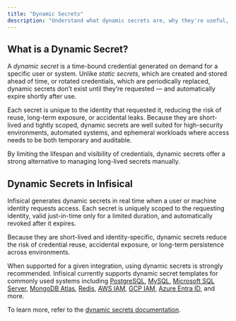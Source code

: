 ```yaml
---
title: "Dynamic Secrets"
description: "Understand what dynamic secrets are, why they're useful, and how Infisical enables them."
---
```


## What is a Dynamic Secret?

A _dynamic secret_ is a time-bound credential generated on demand for a specific user or system. Unlike _static secrets_, which are created and stored ahead of time, or rotated credentials, which are periodically replaced, dynamic secrets don’t exist until they’re requested — and automatically expire shortly after use.

Each secret is unique to the identity that requested it, reducing the risk of reuse, long-term exposure, or accidental leaks. Because they are short-lived and tightly scoped, dynamic secrets are well suited for high-security environments, automated systems, and ephemeral workloads where access needs to be both temporary and auditable.

By limiting the lifespan and visibility of credentials, dynamic secrets offer a strong alternative to managing long-lived secrets manually.

## Dynamic Secrets in Infisical

Infisical generates dynamic secrets in real time when a user or machine identity requests access. Each secret is uniquely scoped to the requesting identity, valid just-in-time only for a limited duration, and automatically revoked after it expires.

Because they are short-lived and identity-specific, dynamic secrets reduce the risk of credential reuse, accidental exposure, or long-term persistence across environments.

When supported for a given integration, using dynamic secrets is strongly recommended. Infisical currently supports dynamic secret templates for commonly used systems including [PostgreSQL](/documentation/platform/dynamic-secrets/postgresql), [MySQL](/documentation/platform/dynamic-secrets/mysql), [Microsoft SQL Server](/documentation/platform/dynamic-secrets/mssql), [MongoDB Atlas](/documentation/platform/dynamic-secrets/mongo-db), [Redis](/documentation/platform/dynamic-secrets/redis), [AWS IAM](/documentation/platform/dynamic-secrets/aws-iam), [GCP IAM](/documentation/platform/dynamic-secrets/gcp-iam), [Azure Entra ID](/documentation/platform/dynamic-secrets/azure-entra-id), and more.

To learn more, refer to the [dynamic secrets documentation](/documentation/platform/dynamic-secrets/overview).
